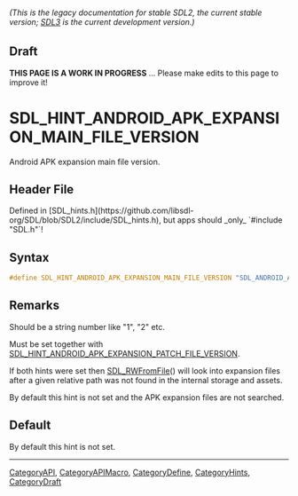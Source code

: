 ====== (This is the legacy documentation for stable SDL2, the current stable version; [https://wiki.libsdl.org/SDL3/ SDL3] is the current development version.) ======

== Draft ==

'''THIS PAGE IS A WORK IN PROGRESS''' ... Please make edits to this page to improve it!


<!-- #*^*^*^*^*See https://wiki.libsdl.org/SGEnumerations for details on editing this page*^*^*^*^* -->
= SDL_HINT_ANDROID_APK_EXPANSION_MAIN_FILE_VERSION =

Android APK expansion main file version.

== Header File ==

Defined in [SDL_hints.h](https://github.com/libsdl-org/SDL/blob/SDL2/include/SDL_hints.h), but apps should _only_ `#include "SDL.h"`!

== Syntax ==

<syntaxhighlight lang='c'>
#define SDL_HINT_ANDROID_APK_EXPANSION_MAIN_FILE_VERSION "SDL_ANDROID_APK_EXPANSION_MAIN_FILE_VERSION"</syntaxhighlight>

== Remarks ==

Should be a string number like "1", "2" etc.

Must be set together with
[[SDL_HINT_ANDROID_APK_EXPANSION_PATCH_FILE_VERSION]].

If both hints were set then [[SDL_RWFromFile]]() will look into expansion
files after a given relative path was not found in the internal storage and
assets.

By default this hint is not set and the APK expansion files are not
searched.

== Default ==

By default this hint is not set.

----
[[CategoryAPI]], [[CategoryAPIMacro]], [[CategoryDefine]], [[CategoryHints]], [[CategoryDraft]]
<!-- #See the Style Guide for instructions on editing the footer. -->


